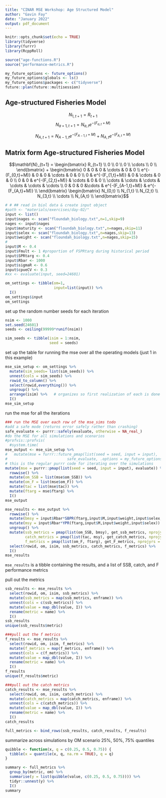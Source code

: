 ```yaml
---
title: "CINAR MSE Workshop: Age Structured Model"
author: "Gavin Fay"
date: "January 2022"
output: pdf_document
---
```



```r
knitr::opts_chunk$set(echo = TRUE)
library(tidyverse)
library(furrr)
library(RcppRoll)
```

```r
source("age-functions.R")
source("performance-metrics.R")
```


```r
my_future_options <- future_options()
my_future_options$globals <- ls()
my_future_options$packages <- c("tidyverse")
future::plan(future::multisession)
```


## Age-structured Fisheries Model

$$ N_{1,t+1} = R_{t+1} $$
$$ N_{a+1,t+1} = N_{a,t}e^{-(F_{a,t}+M)} $$

$$ N_{A,t+1} = N_{A-1,t}e^{-(F_{A-1,t}+M)} + N_{A,t}e^{-(F_{A,t}+M)}$$


## Matrix form Age-structured Fisheries Model
\begingroup
\fontsize{7}{7}\selectfont
$$\mathbf{N}_{t+1} = 
\begin{bmatrix}
R_{t+1} \\
0 \\
0 \\
0 \\
\cdots \\
0 \\
\end{bmatrix} +
\begin{bmatrix}
0 & 0 & 0 & \cdots & 0 & 0 \\
e^{-(F_{0,t}+M)} & 0 & 0 & \cdots & 0 & 0 \\
0 & e^{-(F_{1,t}+M)} & 0 & \cdots & 0 & 0 \\
0 & 0 & e^{-(F_{2,t}+M)} & \cdots & 0 & 0 \\
\cdots & \cdots & \cdots & \cdots & \cdots & \cdots \\
0 & 0 & 0 &\cdots & e^{-(F_{A-1,t}+M)} & e^{-(F_{A,t}+M)} \\
\end{bmatrix} \begin{bmatrix}
N_{0,t} \\
N_{1,t} \\
N_{2,t} \\
N_{3,t} \\
\cdots \\
N_{A,t} \\
\end{bmatrix}$$
\endgroup




```r
# # ## read in biol data & create input object
#path <- "materials/exercises/day-02/"
input <- list()
input$nages <- scan("floundah_biology.txt",n=1,skip=9)
nages <- input$nages
input$maturity <- scan("floundah_biology.txt",n=nages,skip=11)
input$selex <- scan("floundah_biology.txt",n=nages,skip=13)
input$weight <- scan("floundah_biology.txt",n=nages,skip=15)
#
input$M <- 0.4
input$Fmult <- 1 #proportion of FSPRtarg during historical period
input$SPRtarg <- 0.4
input$Rbar <- 1000
input$sigmaR <- 0.6
input$cpueCV <- 0.3
#xx <- evaluate(input, seed=24601)
```


```r
om_settings <- tibble(om=1,
                      input=list(input)) %>% 
  I()
om_settings$input
om_settings
```
set up the random number seeds for each iteration
```r
nsim <- 1000
set.seed(24601)
seeds <- ceiling(99999*runif(nsim))

sim_seeds <- tibble(isim = 1:nsim,
                    seed = seeds)
```


set up the table for running the mse over all the operating models (just 1 in this example)
```r
mse_sim_setup <- om_settings %>% 
  mutate(sim_seeds= list(sim_seeds)) %>% 
  unnest(cols = sim_seeds) %>% 
  rowid_to_column() %>% 
  select(rowid,everything()) %>% 
  ungroup() %>% 
  arrange(isim) %>%   # organizes so first realization of each is done first
  I()
mse_sim_setup
```

run the mse for all the iterations
```r
### run the MSE over each row of the mse_sims todo
#add a safe mode (returns error safely rather than crashing)
safe_evaluate <- purrr::safely(evaluate, otherwise = NA_real_)
#do the MSE for all simulations and scenarios
#profvis::profvis(
  #system.time(
mse_output <- mse_sim_setup %>% 
#   mutate(mse = furrr::future_pmap(list(seed = seed, input = input),
#                           safe_evaluate, .options = my_future_options)) %>% 
# this is the regular purrr code for iterating over the simulations
mutate(mse = purrr::pmap(list(seed = seed, input = input), evaluate)) %>% 
  rowwise() %>%
  mutate(om_SSB = list(mse$om_SSB)) %>%
  mutate(om_F = list(mse$om_F)) %>%
  mutate(tac = list(mse$tac)) %>%
  mutate(ftarg = mse$ftarg) %>%
  I()
mse_output
```


```r
mse_results <- mse_output %>% 
  rowwise() %>% 
  mutate(bmsy = input$Rbar*SBPR(ftarg,input$M,input$weight,input$selex,input$maturity)) %>% 
  mutate(msy = input$Rbar*YPR(ftarg,input$M,input$weight,input$selex)) %>% 
  ungroup() %>% 
  mutate(ssb_metrics = pmap(list(om_SSB, bmsy), get_ssb_metrics, nprojyrs = 50),
         catch_metrics = pmap(list(tac, msy), get_catch_metrics, nprojyrs = 50),
         f_metrics = pmap(list(om_F, ftarg), get_F_metrics, nprojyrs = 50)) %>% 
  select(rowid, om, isim, ssb_metrics, catch_metrics, f_metrics) %>% 
  I()
mse_results
```

`mse_results` is a tibble containing the results, and a list of SSB, catch, and F performance metrics

pull out the  metrics

```r
ssb_results <- mse_results %>% 
  select(rowid, om, isim, ssb_metrics) %>% 
  mutate(ssb_metrics = map(ssb_metrics, enframe)) %>% 
  unnest(cols = c(ssb_metrics)) %>% 
  mutate(value = map_dbl(value, I)) %>% 
  rename(metric = name) %>% 
  I()
ssb_results
unique(ssb_results$metric)

###pull out the f metrics
f_results <- mse_results %>% 
  select(rowid, om, isim, f_metrics) %>% 
  mutate(f_metrics = map(f_metrics, enframe)) %>% 
  unnest(cols = c(f_metrics)) %>% 
  mutate(value = map_dbl(value, I)) %>% 
  rename(metric = name) %>% 
  I()
f_results
unique(f_results$metric)

###pull out the catch metrics
catch_results <- mse_results %>% 
  select(rowid, om, isim, catch_metrics) %>% 
  mutate(catch_metrics = map(catch_metrics, enframe)) %>% 
  unnest(cols = c(catch_metrics)) %>% 
  mutate(value = map_dbl(value, I)) %>% 
  rename(metric = name) %>% 
  I()
catch_results

full_metrics <- bind_rows(ssb_results, catch_results, f_results)
```



summarize across simulations by OM scenario
25%, 50%, 75% quantiles
```r
quibble <- function(x, q = c(0.25, 0.5, 0.75)) {
  tibble(x = quantile(x, q, na.rm = TRUE), q = q)
}

summary <- full_metrics %>% 
  group_by(metric, om) %>% 
  summarise(y = list(quibble(value, c(0.25, 0.5, 0.75)))) %>% 
  tidyr::unnest(y) %>% 
  I()
summary
```

